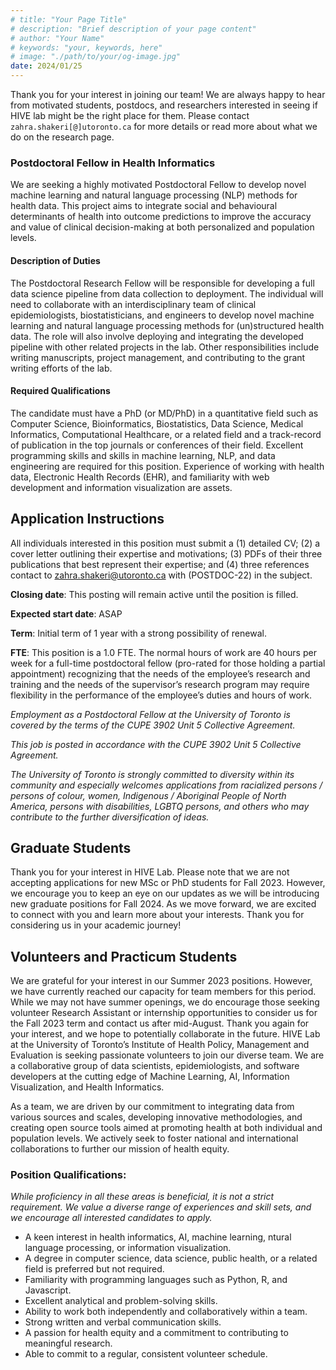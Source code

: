 ```yaml
---
# title: "Your Page Title"
# description: "Brief description of your page content"
# author: "Your Name"
# keywords: "your, keywords, here"
# image: "./path/to/your/og-image.jpg"
date: 2024/01/25
---
```


Thank you for your interest in joining our team! We are always happy to hear from motivated students, postdocs, and researchers interested in seeing if HIVE lab might be the right place for them. Please contact `zahra.shakeri[@]utoronto.ca` for more details or read more about what we do on the research page.

### Postdoctoral Fellow in Health Informatics

We are seeking a highly motivated Postdoctoral Fellow to develop novel machine learning and natural language processing (NLP) methods for health data. This project aims to integrate social and behavioural determinants of health into outcome predictions to improve the accuracy and value of clinical decision-making at both personalized and population levels.

#### Description of Duties
The Postdoctoral Research Fellow will be responsible for developing a full data science pipeline from data collection to deployment. The individual will need to collaborate with an interdisciplinary team of clinical epidemiologists, biostatisticians, and engineers to develop novel machine learning and natural language processing methods for (un)structured health data. The role will also involve deploying and integrating the developed pipeline with other related projects in the lab. Other responsibilities include writing manuscripts, project management, and contributing to the grant writing efforts of the lab.

#### Required Qualifications
The candidate must have a PhD (or MD/PhD) in a quantitative field such as Computer Science, Bioinformatics, Biostatistics, Data Science, Medical Informatics, Computational Healthcare, or a related field and a track-record of publication in the top journals or conferences of their field. Excellent programming skills and skills in machine learning, NLP, and data engineering are required for this position. Experience of working with health data, Electronic Health Records (EHR), and familiarity with web development and information visualization are assets.

## Application Instructions
All individuals interested in this position must submit a (1) detailed CV; (2) a cover letter outlining their expertise and motivations; (3) PDFs of their three publications that best represent their expertise; and (4) three references contact to zahra.shakeri@utoronto.ca with (POSTDOC-22) in the subject.

**Closing date**: This posting will remain active until the position is filled.

**Expected start date**: ASAP

**Term**: Initial term of 1 year with a strong possibility of renewal.

**FTE**: This position is a 1.0 FTE. The normal hours of work are 40 hours per week for a full-time postdoctoral fellow (pro-rated for those holding a partial appointment) recognizing that the needs of the employee’s research and training and the needs of the supervisor’s research program may require flexibility in the performance of the employee’s duties and hours of work.

_Employment as a Postdoctoral Fellow at the University of Toronto is covered by the terms of the CUPE 3902 Unit 5 Collective Agreement._

_This job is posted in accordance with the CUPE 3902 Unit 5 Collective Agreement._

_The University of Toronto is strongly committed to diversity within its community and especially welcomes applications from racialized persons / persons of colour, women, Indigenous / Aboriginal People of North America, persons with disabilities, LGBTQ persons, and others who may contribute to the further diversification of ideas._

## Graduate Students
Thank you for your interest in HIVE Lab. Please note that we are not accepting applications for new MSc or PhD students for Fall 2023. However, we encourage you to keep an eye on our updates as we will be introducing new graduate positions for Fall 2024. As we move forward, we are excited to connect with you and learn more about your interests. Thank you for considering us in your academic journey!

## Volunteers and Practicum Students
We are grateful for your interest in our Summer 2023 positions. However, we have currently reached our capacity for team members for this period. While we may not have summer openings, we do encourage those seeking volunteer Research Assistant or internship opportunities to consider us for the Fall 2023 term and contact us after mid-August. Thank you again for your interest, and we hope to potentially collaborate in the future.
HIVE Lab at the University of Toronto’s Institute of Health Policy, Management and Evaluation is seeking passionate volunteers to join our diverse team. We are a collaborative group of data scientists, epidemiologists, and software developers at the cutting edge of Machine Learning, AI, Information Visualization, and Health Informatics.

As a team, we are driven by our commitment to integrating data from various sources and scales, developing innovative methodologies, and creating open source tools aimed at promoting health at both individual and population levels. We actively seek to foster national and international collaborations to further our mission of health equity.

### Position Qualifications:

_While proficiency in all these areas is beneficial, it is not a strict requirement. We value a diverse range of experiences and skill sets, and we encourage all interested candidates to apply._

- A keen interest in health informatics, AI, machine learning, ntural language processing, or information visualization.
- A degree in computer science, data science, public health, or a related field is preferred but not required.
- Familiarity with programming languages such as Python, R, and Javascript.
- Excellent analytical and problem-solving skills.
- Ability to work both independently and collaboratively within a team.
- Strong written and verbal communication skills.
- A passion for health equity and a commitment to contributing to meaningful research.
- Able to commit to a regular, consistent volunteer schedule.
